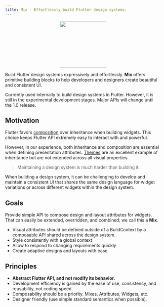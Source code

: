 ```yaml
---
title: Mix - Effortlessly build Flutter design systems.
---
```



<p align="center">
  <img
    width="150"
    src="https://raw.githubusercontent.com/leoafarias/mix/main/assets/logo.png"
  />
</p>

Build Flutter design systems expressively and effortlessly. **Mix** offers primitive building blocks to help developers and designers create beautiful and consistent UI.

<CTA />

<Callout type="warning" emoji="⚠️">
  Currently used internally to build design systems in Flutter. However, it is
  still in the experimental development stages. Major APIs will change until the
  1.0 release.
</Callout>

## Motivation

Flutter favors [composition](https://docs.flutter.dev/resources/architectural-overview#composition) over inheritance when building widgets. This choice keeps Flutter API extremely easy to interact with and powerful.

However, in our experience, both inheritance and composition are essential when defining presentation attributes. [Themes](https://docs.flutter.dev/cookbook/design/themes) are an excellent example of inheritance but are not extended across all visual properties.

> Maintaining a design system is much harder than building it.

When building a design system, it can be challenging to develop and maintain a consistent UI that shares the same design language for widget variations or across different widgets within the design system.

## Goals

Provide simple API to compose design and layout attributes for widgets. That can easily be extended, overridden, and combined; we call this a **Mix**.

- Visual attributes should be defined outside of a BuildContext by a composable API shared across the design system.
- Style consistently with a global context
- Allow to respond to changing requirements quickly
- Create adaptive designs and layouts with ease

## Principles

- **Abstract Flutter API, and not modify its behavior.**
- Development efficiency is gained by the ease of use, consistency, and reusability, not coding speed.
- Composability should be a priority. Mixes, Attributes, Widgets, etc.
- Designer friendly (use simple standard semantics when possible).
